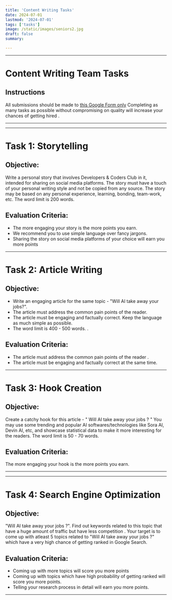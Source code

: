 ```yaml
---
title: 'Content Writing Tasks'
date: 2024-07-01
lastmod: '2024-07-01'
tags: ['tasks']
image: /static/images/seniors2.jpg
draft: false
summary: 

---
```


---
# Content Writing Team Tasks


## Instructions

All submissions should be made to [this Google Form only](https://docs.google.com/forms/d/1gj9WtBbAL7FYAia-MXCQZzuGoakDD6Um6rC_uDWGBHQ) 
Completing as many tasks as possible without compromising on quality will increase your chances of getting hired .


---

---

# Task 1: Storytelling 

## Objective:
Write a personal story that involves Developers & Coders Club in it, intended for sharing on social media platforms. The story must have a touch of your personal writing style and not be copied from any source. The story may be based on any personal experience, learning, bonding, team-work, etc. The word limit is 200 words.


## Evaluation  Criteria:
- The more engaging your story is the more points you earn.
- We recommend you to use simple language over fancy jargons.
- Sharing the story on social media platforms of your choice will earn you more points




---

# Task 2: Article Writing 

## Objective:
- Write an engaging article for the same topic - "Will AI take away your jobs?". 
- The article must address the common pain points of the reader. 
- The article must be engaging and  factually correct. Keep the language as much simple as possible.  
- The word limit is 400 - 500 words.
. 

## Evaluation  Criteria:
- The article must  address the  common pain points of the reader .
- The article must be engaging and factually correct at the same time.








---
# Task 3: Hook Creation

## Objective:
 Create a catchy hook for this article - " Will AI take away your jobs ? " You may use some trending and popular AI softwares/technologies like Sora AI, Devin AI, etc, and showcase statistical data to make it more interesting for the readers. The word limit is 50 - 70 words.


## Evaluation  Criteria:
The more engaging your hook is the more points you earn.

---

---

# Task 4: Search Engine Optimization

## Objective: 
"Will AI take away your jobs ?". Find out keywords related to this topic that have a huge amount of traffic but have less competition . Your target is to come up with atleast 5  topics related to "Will AI take away your jobs ?" which have a very high chance of getting ranked in Google Search.



 ## Evaluation Criteria:

-  Coming up with more topics will score you more points 
-  Coming up with topics which have high probability  of getting ranked  will score you more points.
-  Telling your research process in detail will earn you more points.


---


